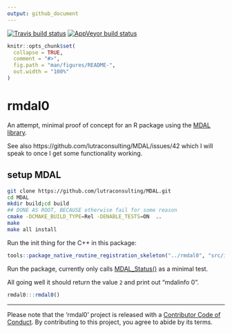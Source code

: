 ```yaml
---
output: github_document
---
```


<!-- README.md is generated from README.Rmd. Please edit that file -->

  <!-- badges: start -->
  [![Travis build status](https://travis-ci.org/mdsumner/rmdal0.svg?branch=master)](https://travis-ci.org/mdsumner/rmdal0)
   [![AppVeyor build status](https://ci.appveyor.com/api/projects/status/github/mdsumner/rmdal0?branch=master&svg=true)](https://ci.appveyor.com/project/mdsumner/rmdal0)
  <!-- badges: end -->

```r
knitr::opts_chunk$set(
  collapse = TRUE,
  comment = "#>",
  fig.path = "man/figures/README-",
  out.width = "100%"
)
```
# rmdal0

An attempt, minimal proof of concept for an R package using the [MDAL library](https://www.mdal.xyz/). 

See also https://github.com/lutraconsulting/MDAL/issues/42 which I will speak to once I get some functionality working. 

## setup MDAL

```bash
git clone https://github.com/lutraconsulting/MDAL.git
cd MDAL
mkdir build;cd build
## DONE AS ROOT, BECAUSE otherwise fail for some reason
cmake -DCMAKE_BUILD_TYPE=Rel -DENABLE_TESTS=ON  ..
make
make all install
```

Run the init thing for the C++ in this package: 

```r
tools::package_native_routine_registration_skeleton("../rmdal0", "src/init.c",character_only = FALSE)
```

Run the package, currently only calls [MDAL_Status()](https://github.com/lutraconsulting/MDAL/blob/0.3.3/mdal/mdal.cpp) as a minimal test. 

All going well it should return the value `2` and print out "mdalinfo 0". 

```r
rmdal0:::rmdal0()
```

---
Please note that the 'rmdal0' project is released with a
  [Contributor Code of Conduct](https://github.com/mdsumner/rmdal0/blob/master/CODE_OF_CONDUCT.md).
  By contributing to this project, you agree to abide by its terms.
